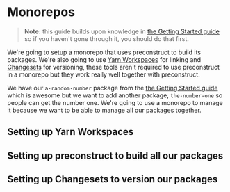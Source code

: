 # Monorepos

> **Note:** this guide builds upon knowledge in [the Getting Started guide](/getting-started) so if you haven't gone through it, you should do that first.

We're going to setup a monorepo that uses preconstruct to build its packages. We're also going to use [Yarn Workspaces](https://yarnpkg.com/en/docs/workspaces) for linking and [Changesets](https://github.com/Noviny/changesets) for versioning, these tools aren't required to use preconstruct in a monorepo but they work really well together with preconstruct.

We have our `a-random-number` package from the [the Getting Started guide](/getting-started) which is awesome but we want to add another package, `the-number-one` so people can get the number one. We're going to use a monorepo to manage it because we want to be able to manage all our packages together.

## Setting up Yarn Workspaces

## Setting up preconstruct to build all our packages

## Setting up Changesets to version our packages
